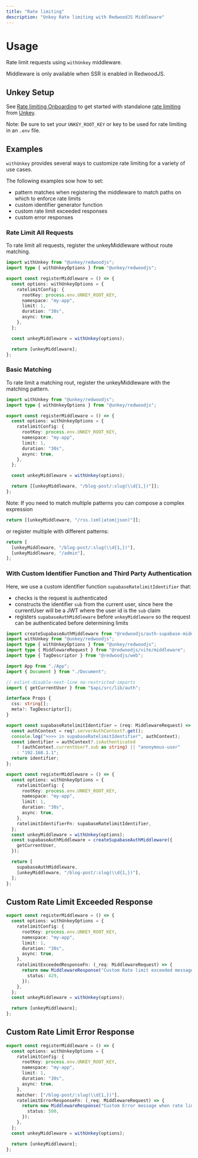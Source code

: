 ```yaml
---
title: "Rate limiting"
description: "Unkey Rate limiting with RedwoodJS Middleware"
---
```


# Usage

Rate limit requests using `withUnkey` middleware.

<Note>Middleware is only available when SSR is enabled in RedwoodJS.</Note>

## Unkey Setup

See [Rate limiting Onboarding](https://www.unkey.com/docs/onboarding/onboarding-ratelimiting) to get started with standalone [rate limiting](https://www.unkey.com/docs/apis/features/ratelimiting) from [Unkey](https://www.unkey.com).

Note: Be sure to set your `UNKEY_ROOT_KEY` or key to be used for rate limiting in an `.env` file.

## Examples

`withUnkey` provides several ways to customize rate limiting for a variety of use cases.

The following examples sow how to set:

- pattern matches when registering the middleware to match paths on which to enforce rate limits
- custom identifier generator function
- custom rate limit exceeded responses
- custom error responses

### Rate Limit All Requests

To rate limit all requests, register the unkeyMiddleware without route matching.

```ts file="web/src/entry.server.tsx"
import withUnkey from "@unkey/redwoodjs";
import type { withUnkeyOptions } from "@unkey/redwoodjs";

export const registerMiddleware = () => {
  const options: withUnkeyOptions = {
    ratelimitConfig: {
      rootKey: process.env.UNKEY_ROOT_KEY,
      namespace: "my-app",
      limit: 1,
      duration: "30s",
      async: true,
    },
  };

  const unkeyMiddleware = withUnkey(options);

  return [unkeyMiddleware];
};
```

### Basic Matching

To rate limit a matching rout, register the unkeyMiddleware with the matching pattern.

```ts file="web/src/entry.server.tsx"
import withUnkey from "@unkey/redwoodjs";
import type { withUnkeyOptions } from "@unkey/redwoodjs";

export const registerMiddleware = () => {
  const options: withUnkeyOptions = {
    ratelimitConfig: {
      rootKey: process.env.UNKEY_ROOT_KEY,
      namespace: "my-app",
      limit: 1,
      duration: "30s",
      async: true,
    },
  };

  const unkeyMiddleware = withUnkey(options);

  return [[unkeyMiddleware, "/blog-post/:slug(\\d{1,})"]];
};
```

Note: If you need to match multiple patterns you can compose a complex expression

```ts
return [[unkeyMiddleware, "/rss.(xml|atom|json)"]];
```

or register multiple with different patterns:

```ts
return [
  [unkeyMiddleware, "/blog-post/:slug(\\d{1,})"],
  [unkeyMiddleware, "/admin"],
];
```

### With Custom Identifier Function and Third Party Authentication

Here, we use a custom identifier function `supabaseRatelimitIdentifier` that:

- checks is the request is authenticated
- constructs the identifier `sub` from the current user, since here the currentUser will be a JWT where the user id is the `sub` claim
- registers `supabaseAuthMiddleware` before `unkeyMiddleware` so the request can be authenticated before determining limits

```ts file="web/src/entry.server.ts"
import createSupabaseAuthMiddleware from "@redwoodjs/auth-supabase-middleware";
import withUnkey from "@unkey/redwoodjs";
import type { withUnkeyOptions } from "@unkey/redwoodjs";
import type { MiddlewareRequest } from "@redwoodjs/vite/middleware";
import type { TagDescriptor } from "@redwoodjs/web";

import App from "./App";
import { Document } from "./Document";

// eslint-disable-next-line no-restricted-imports
import { getCurrentUser } from "$api/src/lib/auth";

interface Props {
  css: string[];
  meta?: TagDescriptor[];
}

export const supabaseRatelimitIdentifier = (req: MiddlewareRequest) => {
  const authContext = req?.serverAuthContext?.get();
  console.log(">>>> in supabaseRatelimitIdentifier", authContext);
  const identifier = authContext?.isAuthenticated
    ? (authContext.currentUser?.sub as string) || "anonymous-user"
    : "192.168.1.1";
  return identifier;
};

export const registerMiddleware = () => {
  const options: withUnkeyOptions = {
    ratelimitConfig: {
      rootKey: process.env.UNKEY_ROOT_KEY,
      namespace: "my-app",
      limit: 1,
      duration: "30s",
      async: true,
    },
    ratelimitIdentifierFn: supabaseRatelimitIdentifier,
  };
  const unkeyMiddleware = withUnkey(options);
  const supabaseAuthMiddleware = createSupabaseAuthMiddleware({
    getCurrentUser,
  });

  return [
    supabaseAuthMiddleware,
    [unkeyMiddleware, "/blog-post/:slug(\\d{1,})"],
  ];
};
```

## Custom Rate Limit Exceeded Response

```ts
export const registerMiddleware = () => {
  const options: withUnkeyOptions = {
    ratelimitConfig: {
      rootKey: process.env.UNKEY_ROOT_KEY,
      namespace: "my-app",
      limit: 1,
      duration: "30s",
      async: true,
    },
    ratelimitExceededResponseFn: (_req: MiddlewareRequest) => {
      return new MiddlewareResponse("Custom Rate limit exceeded message", {
        status: 429,
      });
    },
  };
  const unkeyMiddleware = withUnkey(options);

  return [unkeyMiddleware];
};
```

## Custom Rate Limit Error Response

```ts
export const registerMiddleware = () => {
  const options: withUnkeyOptions = {
    ratelimitConfig: {
      rootKey: process.env.UNKEY_ROOT_KEY,
      namespace: "my-app",
      limit: 1,
      duration: "30s",
      async: true,
    },
    matcher: ["/blog-post/:slug(\\d{1,})"],
    ratelimitErrorResponseFn: (_req: MiddlewareRequest) => {
      return new MiddlewareResponse("Custom Error message when rate limiting", {
        status: 500,
      });
    },
  };
  const unkeyMiddleware = withUnkey(options);

  return [unkeyMiddleware];
};
```
